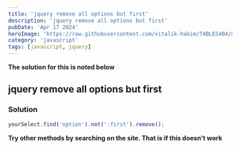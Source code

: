 ---
title: 'jquery remove all options but first'
description: 'jquery remove all options but first'
pubDate: 'Apr 17 2024'
heroImage: 'https://raw.githubusercontent.com/vitalik-hakim/TABLES404/main/error_b/JavaScript.png'
category: 'javascript'
tags: [javascript, jquery]
---

**The solution for this is noted below**

## jquery remove all options but first

### Solution

```javascript
yourSelect.find('option').not(':first').remove();
```
**Try other methods by searching on the site. That is if this doesn't work**
